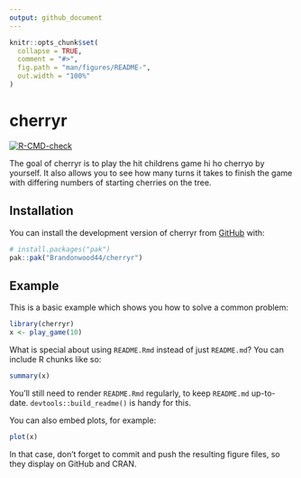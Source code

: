 ```yaml
---
output: github_document
---
```


<!-- README.md is generated from README.Rmd. Please edit that file -->

```r
knitr::opts_chunk$set(
  collapse = TRUE,
  comment = "#>",
  fig.path = "man/figures/README-",
  out.width = "100%"
)
```

# cherryr

<!-- badges: start -->
[![R-CMD-check](https://github.com/Brandonwood44/cherryr/actions/workflows/R-CMD-check.yaml/badge.svg)](https://github.com/Brandonwood44/cherryr/actions/workflows/R-CMD-check.yaml)
<!-- badges: end -->

The goal of cherryr is to play the hit childrens game hi ho cherryo by yourself.
It also allows you to see how many turns it takes to finish the game with 
differing numbers of starting cherries on the tree. 

## Installation

You can install the development version of cherryr from [GitHub](https://github.com/) with:

``` r
# install.packages("pak")
pak::pak("Brandonwood44/cherryr")
```

## Example

This is a basic example which shows you how to solve a common problem:

```r
library(cherryr)
x <- play_game(10)
```

What is special about using `README.Rmd` instead of just `README.md`? You can include R chunks like so:

```r
summary(x)
```

You'll still need to render `README.Rmd` regularly, to keep `README.md` up-to-date. `devtools::build_readme()` is handy for this.

You can also embed plots, for example:

```r
plot(x)
```

In that case, don't forget to commit and push the resulting figure files, so they display on GitHub and CRAN.
